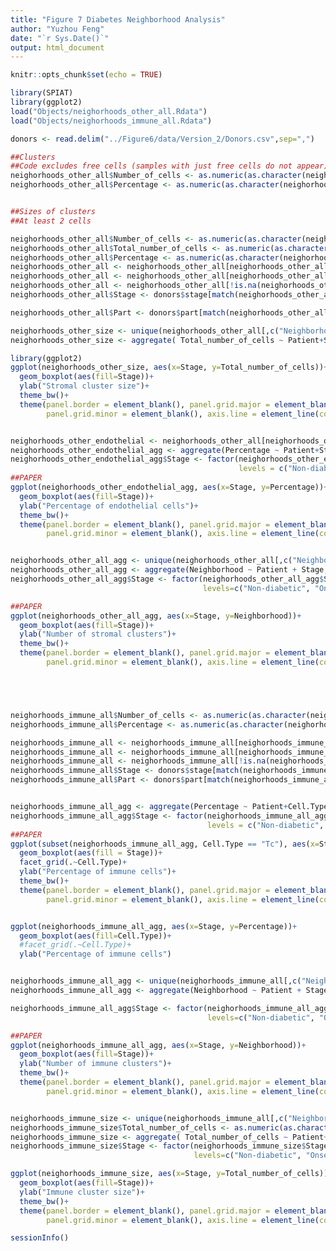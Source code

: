 ```yaml
---
title: "Figure 7 Diabetes Neighborhood Analysis"
author: "Yuzhou Feng"
date: "`r Sys.Date()`"
output: html_document
---
```


```r
knitr::opts_chunk$set(echo = TRUE)
```

```r
library(SPIAT)
library(ggplot2)
load("Objects/neighorhoods_other_all.Rdata")
load("Objects/neighorhoods_immune_all.Rdata")

donors <- read.delim("../Figure6/data/Version_2/Donors.csv",sep=",")
```

```r
##Clusters
##Code excludes free cells (samples with just free cells do not appear)
neighorhoods_other_all$Number_of_cells <- as.numeric(as.character(neighorhoods_other_all$Number_of_cells))
neighorhoods_other_all$Percentage <- as.numeric(as.character(neighorhoods_other_all$Percentage))


##Sizes of clusters
##At least 2 cells

neighorhoods_other_all$Number_of_cells <- as.numeric(as.character(neighorhoods_other_all$Number_of_cells))
neighorhoods_other_all$Total_number_of_cells <- as.numeric(as.character(neighorhoods_other_all$Total_number_of_cells))
neighorhoods_other_all$Percentage <- as.numeric(as.character(neighorhoods_other_all$Percentage))
neighorhoods_other_all <- neighorhoods_other_all[neighorhoods_other_all$Number_of_cells >= 10,]
neighorhoods_other_all <- neighorhoods_other_all[neighorhoods_other_all$Neighborhood != "Free_cell",]
neighorhoods_other_all <- neighorhoods_other_all[!is.na(neighorhoods_other_all$Neighborhood),]
neighorhoods_other_all$Stage <- donors$stage[match(neighorhoods_other_all$Slide, donors$slide)]

neighorhoods_other_all$Part <- donors$part[match(neighorhoods_other_all$Slide, donors$slide)]

neighorhoods_other_size <- unique(neighorhoods_other_all[,c("Neighborhood", "Total_number_of_cells", "Patient", "Stage")])
neighorhoods_other_size <- aggregate( Total_number_of_cells ~ Patient+Stage, neighorhoods_other_size, mean)

library(ggplot2)
ggplot(neighorhoods_other_size, aes(x=Stage, y=Total_number_of_cells))+
  geom_boxplot(aes(fill=Stage))+
  ylab("Stromal cluster size")+
  theme_bw()+
  theme(panel.border = element_blank(), panel.grid.major = element_blank(),
        panel.grid.minor = element_blank(), axis.line = element_line(colour = "black"))


neighorhoods_other_endothelial <- neighorhoods_other_all[neighorhoods_other_all$Cell.Type == "endothelial",]
neighorhoods_other_endothelial_agg <- aggregate(Percentage ~ Patient+Stage, neighorhoods_other_endothelial, mean)
neighorhoods_other_endothelial_agg$Stage <- factor(neighorhoods_other_endothelial_agg$Stage,
                                                   levels = c("Non-diabetic", "Onset", "Long-duration"))
##PAPER
ggplot(neighorhoods_other_endothelial_agg, aes(x=Stage, y=Percentage))+
  geom_boxplot(aes(fill=Stage))+
  ylab("Percentage of endothelial cells")+
  theme_bw()+
  theme(panel.border = element_blank(), panel.grid.major = element_blank(),
        panel.grid.minor = element_blank(), axis.line = element_line(colour = "black"))


neighorhoods_other_all_agg <- unique(neighorhoods_other_all[,c("Neighborhood", "Patient", "Slide", "Stage")])
neighorhoods_other_all_agg <- aggregate(Neighborhood ~ Patient + Stage, neighorhoods_other_all_agg, length)
neighorhoods_other_all_agg$Stage <- factor(neighorhoods_other_all_agg$Stage,
                                           levels=c("Non-diabetic", "Onset", "Long-duration"))

##PAPER
ggplot(neighorhoods_other_all_agg, aes(x=Stage, y=Neighborhood))+
  geom_boxplot(aes(fill=Stage))+
  ylab("Number of stromal clusters")+
  theme_bw()+
  theme(panel.border = element_blank(), panel.grid.major = element_blank(),
        panel.grid.minor = element_blank(), axis.line = element_line(colour = "black"))





neighorhoods_immune_all$Number_of_cells <- as.numeric(as.character(neighorhoods_immune_all$Number_of_cells))
neighorhoods_immune_all$Percentage <- as.numeric(as.character(neighorhoods_immune_all$Percentage))

neighorhoods_immune_all <- neighorhoods_immune_all[neighorhoods_immune_all$Number_of_cells >= 10,]
neighorhoods_immune_all <- neighorhoods_immune_all[neighorhoods_immune_all$Neighborhood != "Free_cell",]
neighorhoods_immune_all <- neighorhoods_immune_all[!is.na(neighorhoods_immune_all$Neighborhood),]
neighorhoods_immune_all$Stage <- donors$stage[match(neighorhoods_immune_all$Slide, donors$slide)]
neighorhoods_immune_all$Part <- donors$part[match(neighorhoods_immune_all$Slide, donors$slide)]


neighorhoods_immune_all_agg <- aggregate(Percentage ~ Patient+Cell.Type+Stage, neighorhoods_immune_all, mean)
neighorhoods_immune_all_agg$Stage <- factor(neighorhoods_immune_all_agg$Stage,
                                            levels = c("Non-diabetic", "Onset", "Long-duration"))
##PAPER
ggplot(subset(neighorhoods_immune_all_agg, Cell.Type == "Tc"), aes(x=Stage, y=Percentage))+
  geom_boxplot(aes(fill = Stage))+
  facet_grid(.~Cell.Type)+
  ylab("Percentage of immune cells")+
  theme_bw()+
  theme(panel.border = element_blank(), panel.grid.major = element_blank(),
        panel.grid.minor = element_blank(), axis.line = element_line(colour = "black"))


ggplot(neighorhoods_immune_all_agg, aes(x=Stage, y=Percentage))+
  geom_boxplot(aes(fill=Cell.Type))+
  #facet_grid(.~Cell.Type)+
  ylab("Percentage of immune cells")


neighorhoods_immune_all_agg <- unique(neighorhoods_immune_all[,c("Neighborhood", "Patient", "Slide", "Stage")])
neighorhoods_immune_all_agg <- aggregate(Neighborhood ~ Patient + Stage, neighorhoods_immune_all_agg, length)

neighorhoods_immune_all_agg$Stage <- factor(neighorhoods_immune_all_agg$Stage,
                                            levels=c("Non-diabetic", "Onset", "Long-duration"))

##PAPER
ggplot(neighorhoods_immune_all_agg, aes(x=Stage, y=Neighborhood))+
  geom_boxplot(aes(fill=Stage))+
  ylab("Number of immune clusters")+
  theme_bw()+
  theme(panel.border = element_blank(), panel.grid.major = element_blank(),
        panel.grid.minor = element_blank(), axis.line = element_line(colour = "black"))


neighorhoods_immune_size <- unique(neighorhoods_immune_all[,c("Neighborhood", "Total_number_of_cells", "Patient", "Stage")])
neighorhoods_immune_size$Total_number_of_cells <- as.numeric(as.character(neighorhoods_immune_size$Total_number_of_cells))
neighorhoods_immune_size <- aggregate( Total_number_of_cells ~ Patient+Stage, neighorhoods_immune_size, mean)
neighorhoods_immune_size$Stage <- factor(neighorhoods_immune_size$Stage,
                                         levels=c("Non-diabetic", "Onset", "Long-duration"))

ggplot(neighorhoods_immune_size, aes(x=Stage, y=Total_number_of_cells))+
  geom_boxplot(aes(fill=Stage))+
  ylab("Immune cluster size")+
  theme_bw()+
  theme(panel.border = element_blank(), panel.grid.major = element_blank(),
        panel.grid.minor = element_blank(), axis.line = element_line(colour = "black"))

```

```r
sessionInfo()
```